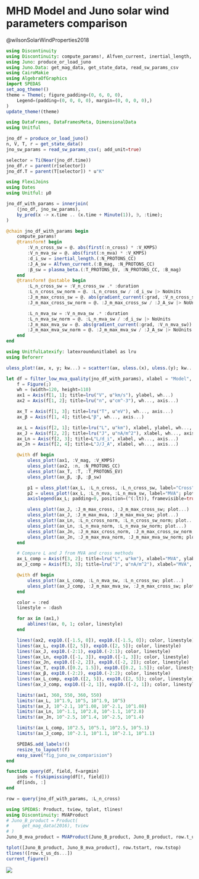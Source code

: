 # MHD Model and Juno solar wind parameters comparison

@wilsonSolarWindProperties2018

```julia
using Discontinuity
using Discontinuity: compute_params!, Alfven_current, inertial_length, gradient_current, uless, plasma_beta, filter_low_mva_quality
using Juno: produce_or_load_juno
using Juno.Data: get_mag_data, get_state_data, read_sw_params_csv
using CairoMakie
using AlgebraOfGraphics
import SPEDAS
set_aog_theme!()
theme = Theme(; figure_padding=(0, 6, 0, 0),
    Legend=(padding=(0, 0, 0, 0), margin=(0, 0, 0, 0),)
)
update_theme!(theme)
```

```julia
using DataFrames, DataFramesMeta, DimensionalData
using Unitful

jno_df = produce_or_load_juno()
n, V, T, r = get_state_data()
jno_sw_params = read_sw_params_csv(; add_unit=true)

selector = Ti(Near(jno_df.time))
jno_df.r = parent(r[selector])
jno_df.T = parent(T[selector]) * u"K"
```

```julia
using FlexiJoins
using Dates
using Unitful: μ0

jno_df_with_params = innerjoin(
    (jno_df, jno_sw_params),
    by_pred(x -> x.time .. (x.time + Minute(1)), ∋, :time);
)

@chain jno_df_with_params begin
    compute_params!
    @transform! begin
        :V_n_cross_sw = @. abs(first(:n_cross) * :V_KMPS)
        :V_n_mva_sw = @. abs(first(:n_mva) * :V_KMPS)
        :d_i_sw = inertial_length.(:N_PROTONS_CC)
        :J_A_sw = Alfven_current.(:B_mag, :N_PROTONS_CC)
        :β_sw = plasma_beta.(:T_PROTONS_EV, :N_PROTONS_CC, :B_mag)
    end
    @transform! @astable begin
        :L_n_cross_sw = :V_n_cross_sw .* :duration
        :L_n_cross_sw_norm = @. :L_n_cross_sw / :d_i_sw |> NoUnits
        :J_m_max_cross_sw = @. abs(gradient_current(:grad, :V_n_cross_sw))
        :J_m_max_cross_sw_norm = @. :J_m_max_cross_sw / :J_A_sw |> NoUnits

        :L_n_mva_sw = :V_n_mva_sw .* :duration
        :L_n_mva_sw_norm = @. :L_n_mva_sw / :d_i_sw |> NoUnits
        :J_m_max_mva_sw = @. abs(gradient_current(:grad, :V_n_mva_sw))
        :J_m_max_mva_sw_norm = @. :J_m_max_mva_sw / :J_A_sw |> NoUnits
    end
end
```

```julia
using UnitfulLatexify: latexroundunitlabel as lru
using Beforerr

uless_plot!(ax, x, y; kw...) = scatter!(ax, uless.(x), uless.(y); kw...)

let df = filter_low_mva_quality(jno_df_with_params), xlabel = "Model", ylabel = "Juno", axis = (; xscale=log10, yscale=log10), plot = (; alpha=0.3)
    f = Figure(;)
    wh = (width=120, height=110)
    ax1 = Axis(f[1, 1]; title=lru("V", u"km/s"), ylabel, wh...)
    ax2 = Axis(f[1, 2]; title=lru("n", u"cm^-3"), wh..., axis...)

    ax_T = Axis(f[1, 3]; title=lru("T", u"eV"), wh..., axis...)
    ax_β = Axis(f[1, 4]; title=L"β", wh..., axis...)

    ax_L = Axis(f[2, 1]; title=lru("L", u"km"), xlabel, ylabel, wh..., axis...)
    ax_J = Axis(f[2, 2]; title=lru("J", u"nA/m^2"), xlabel, wh..., axis...)
    ax_Ln = Axis(f[2, 3]; title=L"L/d_i", xlabel, wh..., axis...)
    ax_Jn = Axis(f[2, 4]; title=L"J/J_A", xlabel, wh..., axis...)

    @with df begin
        uless_plot!(ax1, :V_mag, :V_KMPS)
        uless_plot!(ax2, :n, :N_PROTONS_CC)
        uless_plot!(ax_T, :T, :T_PROTONS_EV)
        uless_plot!(ax_β, :β, :β_sw)

        p1 = uless_plot!(ax_L, :L_n_cross, :L_n_cross_sw, label="Cross"; plot...)
        p2 = uless_plot!(ax_L, :L_n_mva, :L_n_mva_sw, label="MVA"; plot...)
        axislegend(ax_L; padding=0, position=(^(:lt)), framevisible=true, framecolor=(^(:gray)))

        uless_plot!(ax_J, :J_m_max_cross, :J_m_max_cross_sw; plot...)
        uless_plot!(ax_J, :J_m_max_mva, :J_m_max_mva_sw; plot...)
        uless_plot!(ax_Ln, :L_n_cross_norm, :L_n_cross_sw_norm; plot...)
        uless_plot!(ax_Ln, :L_n_mva_norm, :L_n_mva_sw_norm; plot...)
        uless_plot!(ax_Jn, :J_m_max_cross_norm, :J_m_max_cross_sw_norm; plot...)
        uless_plot!(ax_Jn, :J_m_max_mva_norm, :J_m_max_mva_sw_norm; plot...)
    end

    # Compare L and J from MVA and cross methods
    ax_L_comp = Axis(f[3, 2]; title=lru("L", u"km"), xlabel="MVA", ylabel="Cross", wh..., axis...)
    ax_J_comp = Axis(f[3, 3]; title=lru("J", u"nA/m^2"), xlabel="MVA", wh..., axis...)

    @with df begin
        uless_plot!(ax_L_comp, :L_n_mva_sw, :L_n_cross_sw; plot...)
        uless_plot!(ax_J_comp, :J_m_max_mva_sw, :J_m_max_cross_sw; plot...)
    end

    color = :red
    linestyle = :dash

    for ax in (ax1,)
        ablines!(ax, 0, 1; color, linestyle)
    end

    lines!(ax2, exp10.([-1.5, 0]), exp10.([-1.5, 0]); color, linestyle)
    lines!(ax_L, exp10.([2, 5]), exp10.([2, 5]); color, linestyle)
    lines!(ax_J, exp10.(-2:1), exp10.(-2:1); color, linestyle)
    lines!(ax_Ln, exp10.([-1, 3]), exp10.([-1, 3]); color, linestyle)
    lines!(ax_Jn, exp10.([-2, 2]), exp10.([-2, 2]); color, linestyle)
    lines!(ax_T, exp10.([0.2, 1.5]), exp10.([0.2, 1.5]); color, linestyle)
    lines!(ax_β, exp10.(-2:2), exp10.(-2:2); color, linestyle)
    lines!(ax_L_comp, exp10.([2, 5]), exp10.([2, 5]); color, linestyle)
    lines!(ax_J_comp, exp10.([-2, 1]), exp10.([-2, 1]); color, linestyle)

    limits!(ax1, 360, 550, 360, 550)
    limits!(ax_L, 10^1.9, 10^5, 10^1.9, 10^5)
    limits!(ax_J, 10^-2.1, 10^1.08, 10^-2.1, 10^1.08)
    limits!(ax_Ln, 10^-1.1, 10^2.8, 10^-1.1, 10^2.8)
    limits!(ax_Jn, 10^-2.5, 10^1.4, 10^-2.5, 10^1.4)

    limits!(ax_L_comp, 10^2.5, 10^5.1, 10^2.5, 10^5.1)
    limits!(ax_J_comp, 10^-2.1, 10^1.1, 10^-2.1, 10^1.1)

    SPEDAS.add_labels!()
    resize_to_layout!(f)
    easy_save("fig_juno_sw_comparision")
end
```

```julia
function query(df, field, f=argmin)
    inds = f(skipmissing(df[!, field]))
    df[inds, :]
end

row = query(jno_df_with_params, :L_n_cross)
```


```julia
using SPEDAS: Product, tview, tplot, tlines!
using Discontinuity: MVAProduct
# Juno_B_product = Product(
#     get_mag_data(2016), tview
# )
Juno_B_mva_product = MVAProduct(Juno_B_product, Juno_B_product, row.t_us_ds)

tplot([Juno_B_product, Juno_B_mva_product], row.tstart, row.tstop)
tlines!([row.t_us_ds...])
current_figure()
```


![](../figures/model/juno_sw_comparision.png)